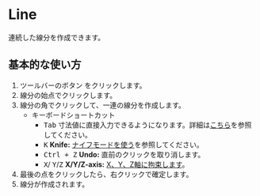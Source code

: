 
# Line

<Reference shortcut="Shift + A" command="Line" button="ツールバー"   buttonIcon='button-line'/>

連続した線分を作成できます。

## 基本的な使い方

1. ツールバーのボタン <ButtonIcon type="button-line" /> をクリックします。
2. 線分の始点でクリックします。
3. 線分の角でクリックして、一連の線分を作成します。
    - <Kst>キーボードショートカット</Kst>
        - <kbd>Tab</kbd> 寸法値に直接入力できるようになります。詳細は[こちら](/tool/sketching-essentials#specify-dimensions-numerically)を参照してください。
        - <kbd>K</kbd> **Knife:** [ナイフモードを使う](/tool/sketching-essentials#use-knife-mode)を参照してください。
        - <kbd>Ctrl + Z</kbd> **Undo:** 直前のクリックを取り消します。
        - <kbd>X</kbd>/ <kbd>Y</kbd>/<kbd>Z</kbd> **X/Y/Z-axis:** [X、Y、Z軸に拘束します](/tool/sketching-essentials#constrain-to-an-axis)。
4. 最後の点をクリックしたら、右クリックで確定します。
5. 線分が作成されます。

<VideoPlayer fileName="line"/>



